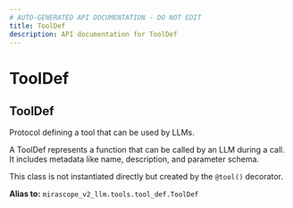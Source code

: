 ```yaml
---
# AUTO-GENERATED API DOCUMENTATION - DO NOT EDIT
title: ToolDef
description: API documentation for ToolDef
---
```


# ToolDef

## <ApiType type="Alias" path="tools/ToolDef" symbolName="ToolDef" /> ToolDef

Protocol defining a tool that can be used by LLMs.

A ToolDef represents a function that can be called by an LLM during a call.
It includes metadata like name, description, and parameter schema.

This class is not instantiated directly but created by the `@tool()` decorator.


**Alias to:** `mirascope_v2_llm.tools.tool_def.ToolDef`
